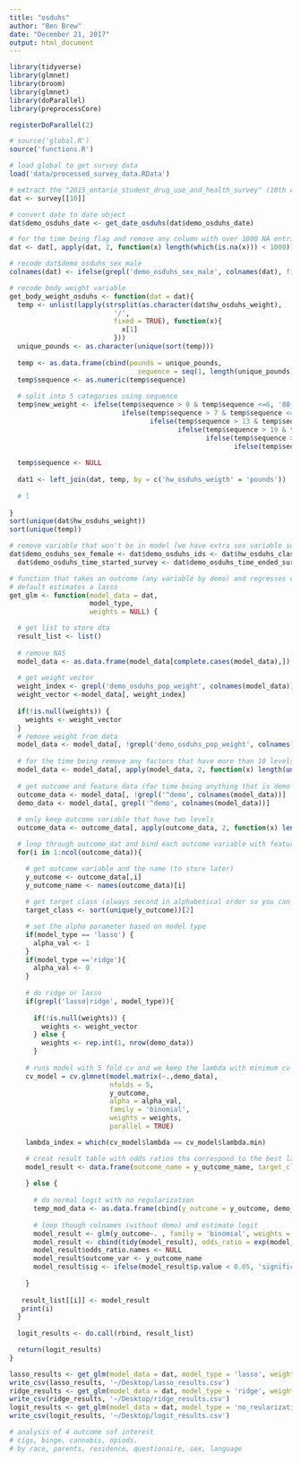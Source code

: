 ```yaml
---
title: "osduhs"
author: "Ben Brew"
date: "December 21, 2017"
output: html_document
---
```


```r

library(tidyverse)
library(glmnet)
library(broom)
library(glmnet)
library(doParallel) 
library(preprocessCore)

registerDoParallel(2)

# source('global.R')
source('functions.R')

# load global to get survey data
load('data/processed_survey_data.RData')

# extract the "2015_ontario_student_drug_use_and_health_survey" (10th element in list)
dat <- survey[[10]]

# convert date to date object 
dat$demo_osduhs_date <- get_date_osduhs(dat$demo_osduhs_date)

# for the time being flag and remove any column with over 1000 NA entries (talk to joe about this)
dat <- dat[, apply(dat, 2, function(x) length(which(is.na(x))) < 1000)]

# recode dat$demo_osduhs_sex_male
colnames(dat) <- ifelse(grepl('demo_osduhs_sex_male', colnames(dat), fixed = TRUE), 'demo_osduhs_sex', colnames(dat))

# recode body weight variable 
get_body_weight_osduhs <- function(dat = dat){
  temp <- unlist(lapply(strsplit(as.character(dat$hw_osduhs_weight), 
                          '/', 
                          fixed = TRUE), function(x){
                            x[1]
                          }))
  unique_pounds <- as.character(unique(sort(temp)))
  
  temp <- as.data.frame(cbind(pounds = unique_pounds, 
                                sequence = seq(1, length(unique_pounds), 1)))
  temp$sequence <- as.numeric(temp$sequence)
  
  # split into 5 categories using sequence 
  temp$new_weight <- ifelse(temp$sequence > 0 & temp$sequence <=6, '80_105',
                            ifelse(temp$sequence > 7 & temp$sequence <=12, '106_135', 
                                   ifelse(temp$sequence > 13 & temp$sequence <= 18, '136_165',
                                          ifelse(temp$sequence > 19 & temp$sequence <=24, '166_195',
                                                 ifelse(temp$sequence > 25 & temp$sequence <= 30, '196_225',
                                                        ifelse(temp$sequence > 31 & temp$sequence <=36, '226_255', '255_up'))))))
  
  temp$sequence <- NULL
  
  dat1 <- left_join(dat, temp, by = c('hw_osduhs_weigth' = 'pounds'))
  
  # l
                                                               
}
sort(unique(dat$hw_osduhs_weight))
sort(unique(temp))

# remove variable that won't be in model (we have extra sex variable so remove that too)
dat$demo_osduhs_sex_female <- dat$demo_osduhs_ids <- dat$hw_osduhs_class_ids <- 
  dat$demo_osduhs_time_started_survey <- dat$demo_osduhs_time_ended_survey <- NULL 

```

```r
# function that takes an outcome (any variable by demo) and regresses on all demo variables
# default estimates a lasso
get_glm <- function(model_data = dat, 
                    model_type, 
                    weights = NULL) {

  # get list to store dta
  result_list <- list()
  
  # remove NAS
  model_data <- as.data.frame(model_data[complete.cases(model_data),])
  
  # get weight vector
  weight_index <- grepl('demo_osduhs_pop_weight', colnames(model_data))
  weight_vector <-model_data[, weight_index]
  
  if(!is.null(weights)) {
    weights <- weight_vector
  }
  # remove weight from data 
  model_data <- model_data[, !grepl('demo_osduhs_pop_weight', colnames(model_data))]
  
  # for the time being remove any factors that have more than 10 levels (ill clean them later, just rushed to      get this to xing)
  model_data <- model_data[, apply(model_data, 2, function(x) length(unique(x)) < 10)]
  
  # get outcome and feature data (for time being anything that is demo is feature)
  outcome_data <- model_data[, !grepl('^demo', colnames(model_data))]
  demo_data <- model_data[, grepl('^demo', colnames(model_data))]
  
  # only keep outcome variable that have two levels
  outcome_data <- outcome_data[, apply(outcome_data, 2, function(x) length(unique(x)) < 3)]

  # loop through outcome_dat and bind each outcome variable with feature dat
  for(i in 1:ncol(outcome_data)){

    # get outcome variable and the name (to store later)
    y_outcome <- outcome_data[,i]
    y_outcome_name <- names(outcome_data)[i]
    
    # get target class (always second in alphabetical order so you can store this as well)
    target_class <- sort(unique(y_outcome))[2]

    # set the alpha parameter based on model type
    if(model_type == 'lasso') {
      alpha_val <- 1
    } 
    if(model_type =='ridge'){
      alpha_val <- 0
    }
    
    # do ridge or lasso
    if(grepl('lasso|ridge', model_type)){
      
      if(!is.null(weights)) {
        weights <- weight_vector
      } else {
        weights <- rep.int(1, nrow(demo_data))
      }
    
    # runs model with 5 fold cv and we keep the lambda with minimum cv error
    cv_model = cv.glmnet(model.matrix(~.,demo_data), 
                         nfolds = 5,
                         y_outcome,
                         alpha = alpha_val, 
                         family = 'binomial',
                         weights = weights,
                         parallel = TRUE)

    lambda_index = which(cv_model$lambda == cv_model$lambda.min) 

    # creat result table with odds ratios tha correspond to the best lamnd (minimum)
    model_result <- data.frame(outcome_name = y_outcome_name, target_class = target_class, coef.name = dimnames(coef(cv_model))[[1]], coef.value = matrix(exp(coef(cv_model, s = "lambda.min"))))
  
    } else {
      
      # do normal logit with no regularization
      temp_mod_data <- as.data.frame(cbind(y_outcome = y_outcome, demo_data))
      
      # loop though colnames (without demo) and estimate logit
      model_result <- glm(y_outcome~. , family = 'binomial', weights = weights, data = temp_mod_data)
      model_result <- cbind(tidy(model_result), odds_ratio = exp(model_result$coefficients), target_class = target_class)
      model_result$odds_ratio.names <- NULL
      model_result$outcome_var <- y_outcome_name
      model_result$sig <- ifelse(model_result$p.value < 0.05, 'significant', 'not_statistically_significant')
    
    }
    
   result_list[[i]] <- model_result
   print(i)
  }
  
  logit_results <- do.call(rbind, result_list)

  return(logit_results)
}

lasso_results <- get_glm(model_data = dat, model_type = 'lasso', weights = NULL)
write_csv(lasso_results, '~/Desktop/lasso_results.csv')
ridge_results <- get_glm(model_data = dat, model_type = 'ridge', weights = NULL)
write_csv(ridge_results, '~/Desktop/ridge_results.csv')
logit_results <- get_glm(model_data = dat, model_type = 'no_reularization', weights = NULL)
write_csv(logit_results, '~/Desktop/logit_results.csv')


```


```r
# analysis of 4 outcome sof interest 
# cigs, binge, cannabis, opiods. 
# by race, parents, residence, questionaire, sex, language

```
